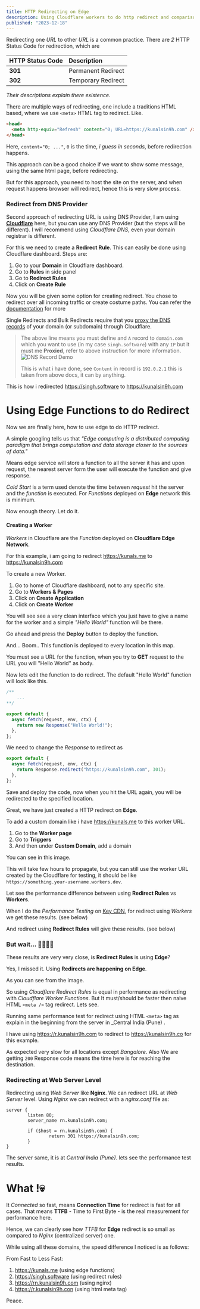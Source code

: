 ```yaml
---
title: HTTP Redirecting on Edge
description: Using Cloudflare workers to do http redirect and comparison with other methods.
published: "2023-12-18"
---
```


Redirecting one _URL_ to other _URL_ is a common practice. There are _2_ HTTP Status Code for redirection, which are

| HTTP Status Code | Description        |
| :--------------- | :----------------- |
| **301**          | Permanent Redirect |
| **302**          | Temporary Redirect |

_Their descriptions explain there existence._

There are multiple ways of redirecting, one include a traditions HTML based, where we use `<meta>` HTML tag to redirect. Like.

```html
<head>
  <meta http-equiv="Refresh" content="0; URL=https://kunalsin9h.com" />
</head>
```

Here, `content="0; ..."`, `0` is the time, _i guess in seconds_, before redirection happens.

This approach can be a good choice if we want to show some message, using the same html page, before redirecting.

But for this approach, you need to host the site on the server, and when request happens browser will redirect, hence this is very slow process.

### Redirect from DNS Provider

Second approach of redirecting URL is using DNS Provider, I am using **[Cloudflare](https://cloudflare.com)** here, but you can use any DNS Provider (but the steps will be different).
I will recommend using _Cloudflare DNS_, even your domain registrar is different.

For this we need to create a **Redirect Rule**. This can easily be done using Cloudflare dashboard.
Steps are:

1. Go to your **Domain** in Cloudflare dashboard.
2. Go to **Rules** in side panel
3. Go to **Redirect Rules**
4. Click on **Create Rule**

Now you will be given some option for creating redirect.
You chose to redirect over all incoming traffic or create costume paths. You can refer the [documentation](https://developers.cloudflare.com/rules/url-forwarding/) for more

Single Redirects and Bulk Redirects require that you [proxy the DNS records](https://developers.cloudflare.com/dns/manage-dns-records/reference/proxied-dns-records/) of your domain (or subdomain) through Cloudflare.

> The above line means you must define and `A` record to `domain.com` which you want to use (in my case `singh.software`) with any `IP` but it must me **Proxied**, refer to above instruction for more information.
> ![DNS Record Demo](https://i.imgur.com/7cAieM7.png)
>
> This is what i have done, see `Content` in record is `192.0.2.1` this is taken from above docs, it can by anything.

This is how i redirected https://singh.software to https://kunalsin9h.com

<BlogImage
  alt="Redirect Rule page demo from cloudflare dashboard"
  src="https://i.imgur.com/ooiLasm.png"
  width={1659}
  height={908}
/>

# Using Edge Functions to do Redirect

Now we are finally here, how to use edge to do HTTP redirect.

A simple googling tells us that _"Edge computing is a distributed computing paradigm that brings computation and data storage closer to the sources of data."_

Means edge service will store a function to all the server it has and upon request, the nearest server form the user will execute the function and give response.

_Cold Start_ is a term used denote the time between _request_ hit the server and the _function_ is executed. For _Functions_ deployed on **Edge** network this is minimum.

Now enough theory. Let do it.

#### Creating a Worker

_Workers_ in Cloudflare are the _Function_ deployed on **Cloudflare Edge Network**.

For this example, i am going to redirect https://kunals.me to https://kunalsin9h.com

To create a new Worker.

1. Go to home of Cloudflare dashboard, not to any specific site.
2. Go to **Workers & Pages**
3. Click on **Create Application**
4. Click on **Create Worker**

You will see see a very clean interface which you just have to give a name for the worker and a simple _"Hello World"_ function will be there.

<BlogImage
  alt="Creating Worker Demo"
  src="https://i.imgur.com/KQjciDO.png"
  width={1592}
  height={802}
/>

Go ahead and press the **Deploy** button to deploy the function.

And... Boom.. This function is deployed to every location in this map.

<BlogImage
  alt="Cloudflare Edge Network map"
  src="https://i.imgur.com/avYa7Zn.png"
  width={796}
  height={459}
/>

You must see a URL for the function, when you try to **GET** request to the URL you will "Hello World" as body.

Now lets edit the function to do redirect. The default "Hello World" function will look like this.

```js showLineNumbers
/**
	...
**/

export default {
  async fetch(request, env, ctx) {
    return new Response("Hello World!");
  },
};
```

We need to change the _Response_ to redirect as

```js showLineNumbers {3}
export default {
  async fetch(request, env, ctx) {
    return Response.redirect("https://kunalsin9h.com", 301);
  },
};
```

Save and deploy the code, now when you hit the URL again, you will be redirected to the specified location.

Great, we have just created a HTTP redirect on **Edge**.

To add a custom domain like i have https://kunals.me to this worker URL.

1. Go to the **Worker page**
2. Go to **Triggers**
3. And then under **Custom Domain**, add a domain

You can see in this image.

<BlogImage
  alt="Adding Custom domain demo"
  src="https://i.imgur.com/RSk0JNR.png"
  width={1729}
  height={801}
/>

This will take few hours to propagate, but you can still use the worker URL created by the Cloudflare for testing, it should be like `https://something.your-username.workers.dev`.

Let see the performance difference between using **Redirect Rules** vs **Workers**.

When I do the _Performance Testing_ on [Key CDN](https://tools.keycdn.com/performance), for redirect using _Workers_ we get these results. (see below)

<BlogImage
  alt="Worker Performance Test result"
  src="https://i.imgur.com/C4EcGED.png"
  width={806}
  height={711}
/>

And redirect using **Redirect Rules** will give these results. (see below)

<BlogImage
  alt="Redirect Rules result"
  src="https://i.imgur.com/IiVd6wl.png"
  width={780}
  height={694}
/>

### But wait... 🤔🤔🤔🤔

These results are very very close, is **Redirect Rules** is using **Edge**?

Yes, I missed it. Using **Redirects are happening on Edge**.

<BlogImage
  alt="Redirects are happening on edge demo page"
  src="https://i.imgur.com/JfpZRl8.png"
  width={684}
  height={385}
/>

As you can see from the image.

So using _Cloudflare Redirect Rules_ is equal in performance as redirecting with _Cloudflare Worker Functions_. But It must/should be faster then naive HTML `<meta />` tag redirect. Lets see.

Running same performance test for redirect using HTML `<meta>` tag as explain in the beginning from the server in \_Central India (Pune) .

I have using https://r.kunalsin9h.com to redirect to https://kunalsin9h.co for this example.

<BlogImage
  alt="Html meta tag redirect speed demo"
  src="https://i.imgur.com/uFn1fqe.png"
  width={831}
  height={704}
/>

As expected very slow for all locations except _Bangalore_. Also We are getting `200` Response code means the time here is for reaching the destination.

### Redirecting at Web Server Level

Redirecting using _Web Server_ like **Nginx**. We can redirect URL at _Web Server_ level. Using _Nginx_ we can redirect with a _nginx.conf_ file as:

```nginx showLineNumbers
server {
        listen 80;
        server_name rn.kunalsin9h.com;

        if ($host = rn.kunalsin9h.com) {
                return 301 https://kunalsin9h.com;
        }
}
```

The server same, it is at _Central India (Pune)_. lets see the performance test results.

<BlogImage
  alt="Redirection using nginx]"
  src="https://i.imgur.com/wxw5Tli.png"
  width={810}
  height={718}
/>

# What !💀

It _Connected_ so fast, means **Connection Time** for redirect is fast for all cases. That means **TTFB** - Time to First Byte - is the real measurement for performance here.

Hence, we can clearly see how _TTFB_ for **Edge** redirect is so small as compared to _Nginx_ (centralized server) one.

While using all these domains, the speed difference I noticed is as follows:

From Fast to Less Fast:

1. https://kunals.me (using edge functions)
2. https://singh.software (using redirect rules)
3. https://rn.kunalsin9h.com (using nginx)
4. https://r.kunalsin9h.con (using html meta tag)

Peace.
